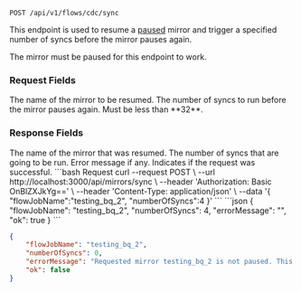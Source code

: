 
```http
POST /api/v1/flows/cdc/sync
```

This endpoint is used to resume a [paused](/features/pause-mirror) mirror and
trigger a specified number of syncs before the mirror pauses again.

The mirror must be paused for this endpoint to work.

### Request Fields
<ParamField path="flowJobName" type="string" required>
The name of the mirror to be resumed.
</ParamField>

<ParamField path="numberOfSyncs" type="number" required>
The number of syncs to run before the mirror pauses again.
Must be less than **32**.
</ParamField>

### Response Fields
<ParamField path="flowJobName" type="string">
The name of the mirror that was resumed.
</ParamField>

<ParamField path="numberOfSyncs" type="number">
The number of syncs that are going to be run.
</ParamField>

<ParamField path="errorMessage" type="string">
Error message if any.
</ParamField>

<ParamField path="ok" type="boolean">
Indicates if the request was successful.
</ParamField>

<RequestExample>
```bash Request
curl --request POST \
  --url http://localhost:3000/api/mirrors/sync \
  --header 'Authorization: Basic OnBlZXJkYg==' \
  --header 'Content-Type: application/json' \
  --data '{
	"flowJobName":"testing_bq_2",
	"numberOfSyncs":4
}'
```
</RequestExample>

<ResponseExample>
```json
{
	"flowJobName": "testing_bq_2",
	"numberOfSyncs": 4,
	"errorMessage": "",
	"ok": true
}
```

```json Error example
{
	"flowJobName": "testing_bq_2",
	"numberOfSyncs": 0,
	"errorMessage": "Requested mirror testing_bq_2 is not paused. This is a requirement.\n\t\tThe mirror can be paused via PeerDB UI. Please follow https://docs.peerdb.io/features/pause-mirror",
	"ok": false
}
```
</ResponseExample>
